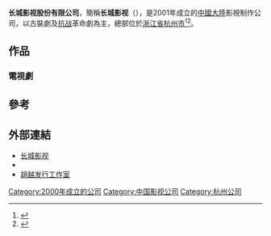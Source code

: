 {{refimprove|time=2015-04-28T00:59:42+00:00}}
{{Infobox_Company 
| company_name =长城影视股份有限公司
| company_logo = 
| company_type = [[製作公司|製作公司]]<br>[[影視公司|影視公司]]
| foundation = 2000年
| location   = {{CHN}}[[浙江省|浙江省]][[杭州市|杭州市]][[西湖区_(杭州市)|西湖区]][[文二西路|文二西路]]683号[[西溪创意产业园|西溪创意产业园]]西区
| traded_as = {{szse|002071|delisted=yes}}
| key_people = 
| sales =
| profit =
| asset =
| market_value =
| subsid = 
| num_employees = 
| industry = [[電視劇|電視劇]]製作和發行
| products = [[電視劇|電視劇]]
| revenue = 
| homepage = {{URL|http://www.chinaccys.com}}
}}
'''长城影视股份有限公司'''，簡稱'''长城影视'''（{{Szse|002071|delisted=yes|name=长城退}}），是2001年成立的[[中國大陸|中國大陸]]影視制作公司，以古裝劇及[[抗战|抗战]]革命劇為主，總部位於[[浙江省|浙江省]][[杭州市|杭州市]]<ref>{{Cite web |url=http://ent.sina.com.cn/v/2012-02-28/16023567618.shtml |title=资料：长城影视股份有限公司介绍 |access-date=2015-04-27 |archive-date=2019-06-08 |archive-url=https://web.archive.org/web/20190608224229/http://ent.sina.com.cn/v/2012-02-28/16023567618.shtml |dead-url=no }}</ref><ref>{{Cite web |url=http://ent.163.com/15/0401/10/AM42S1BH00031GVS.html |title=2015民国戏春天来临 梦幻星生园精品言情引关注 |access-date=2015-04-27 |archive-url=https://web.archive.org/web/20160305023532/http://ent.163.com/15/0401/10/AM42S1BH00031GVS.html |archive-date=2016-03-05 |dead-url=yes }}</ref>。

==作品==
===電視劇===
{{columns-list|2|
*《大明王朝》
*《[[明末风云|明末风云]]》
*《[[大明天子|大明天子]]》
*《[[中国神探|中国神探]]》
*《胭脂红》
*《[[中国传世经典名剧|中国传世经典名剧]]》
*《[[咫尺天涯|咫尺天涯]]》
*《[[母爱十三宗|母爱十三宗]]》
*《[[中国母亲|中国母亲]]》
*《[[生死绝恋|生死绝恋]]》
*《[[江山为重|江山为重]]》
*《[[小皮匠登基|小皮匠登基]]》
*2008年《红日》
*2009年《[[东方红1949|东方红1949]]》
*2010年《[[大西南剿匪记|大西南剿匪记]]》
*2010年《[[铁面歌女|铁面歌女]]》
*2011年《[[旗袍_(2011年电视剧)|旗袍]]》
*2011年《[[五星红旗迎风飘扬|五星红旗迎风飘扬]]》
*2011年《[[旗袍旗袍|旗袍旗袍]]》
*2011年《[[盖世英雄方世玉|盖世英雄方世玉]]》
*2011年《[[独立纵队|独立纵队]]》
*2011年《[[武则天秘史|武则天秘史]]》
*2012年《[[血色黎明|血色黎明]]》
*2012年《[[从将军到士兵|从将军到士兵]]》
*2012年《[[新乌龙山剿匪记|新乌龙山剿匪记]]》
*2012年《[[太平公主秘史|太平公主秘史]]》
*2012年《[[隋唐英雄|隋唐英雄1、2]]》
*2013年《[[五台山抗日传奇之女尼排|五台山抗日传奇之女尼排]]》
*2013年《[[武松_(2013年電視劇)|武松]]》
*2013年《七年之痒》　
*2013年《[[五台山抗日传奇之和尚连|五台山抗日传奇之和尚连]]》
*2013年《[[东北剿匪记|东北剿匪记]]》
*2013年《[[孤胆英雄|孤胆英雄]]》　
*2013年《[[天堂不相信眼泪|天堂不相信眼泪]]》　
*2014年《[[隋唐英雄_(2014年電視劇)|隋唐英雄3、4]]》
*2014年《[[钱塘传奇|钱塘传奇]]》
*2014年《[[末代皇帝传奇|末代皇帝传奇]]》
*2014年《[[布袋和尚新传|布袋和尚新传]]》
*2014年《[[神医安道全|神医安道全]]》
*2015年《[[神医传奇|神医传奇]]》
*2015年《[[隋唐英雄_(2015年電視劇)|隋唐英雄5]]》
*2015年《我有一个梦》
*2015年《[[我把忠诚献给你|我把忠诚献给你]]》
*2015年《[[地雷英雄传|地雷英雄传]]》
*2015年《[[独立纵队2|独立纵队2]]》
*2015年《[[大玉儿传奇|大玉儿传奇]]》
*2015年《[[婚姻攻防战之爱要付出|婚姻攻防战之爱要付出]]》
*2016年《[[母爱如山|母爱如山]]》
*2016年《[[镖王传奇|镖王传奇]]》
*2016年《[[乞丐皇帝与大脚皇后传奇|乞丐皇帝与大脚皇后传奇]]》
*2016年《[[英雄诀|英雄诀]]》
*2016年《[[家国恩仇记|家国恩仇记]]》
*2017年《[[烽火线|烽火线]]》
*2017年《[[天下第一刀|天下第一刀]]》
*2020年《群英会》(2015年拍攝)
}}

==參考==
{{reflist}}

==外部連結==
*[https://web.archive.org/web/20150501234605/http://www.chinaccys.com/ 长城影视]
*{{sinaweibo|chinaccys}}
*[http://www.chinaccystv.com/ 胡越发行工作室] {{Wayback|url=http://www.chinaccystv.com/ |date=20210121103540 }}

{{中国唱片及影视公司}}
[[Category:2000年成立的公司|Category:2000年成立的公司]]
[[Category:中国影视公司|Category:中国影视公司]]
[[Category:杭州公司|Category:杭州公司]]